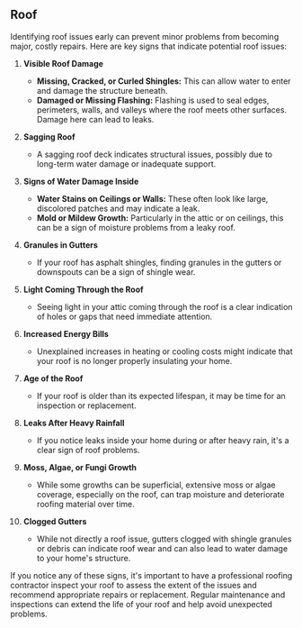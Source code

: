 ## Roof

Identifying roof issues early can prevent minor problems from becoming major, costly repairs. Here are key signs that indicate potential roof issues:

1. **Visible Roof Damage**

    - **Missing, Cracked, or Curled Shingles:** This can allow water to enter and damage the structure beneath.
    - **Damaged or Missing Flashing:** Flashing is used to seal edges, perimeters, walls, and valleys where the roof meets other surfaces. Damage here can lead to leaks.

2. **Sagging Roof**

    - A sagging roof deck indicates structural issues, possibly due to long-term water damage or inadequate support.

3. **Signs of Water Damage Inside**

    - **Water Stains on Ceilings or Walls:** These often look like large, discolored patches and may indicate a leak.
    - **Mold or Mildew Growth:** Particularly in the attic or on ceilings, this can be a sign of moisture problems from a leaky roof.

4. **Granules in Gutters**

    - If your roof has asphalt shingles, finding granules in the gutters or downspouts can be a sign of shingle wear.

5. **Light Coming Through the Roof**

    - Seeing light in your attic coming through the roof is a clear indication of holes or gaps that need immediate attention.

6. **Increased Energy Bills**

    - Unexplained increases in heating or cooling costs might indicate that your roof is no longer properly insulating your home.

7. **Age of the Roof**

    - If your roof is older than its expected lifespan, it may be time for an inspection or replacement.

8. **Leaks After Heavy Rainfall**

    - If you notice leaks inside your home during or after heavy rain, it's a clear sign of roof problems.

9. **Moss, Algae, or Fungi Growth**

    - While some growths can be superficial, extensive moss or algae coverage, especially on the roof, can trap moisture and deteriorate roofing material over time.

10. **Clogged Gutters**
    - While not directly a roof issue, gutters clogged with shingle granules or debris can indicate roof wear and can also lead to water damage to your home's structure.

If you notice any of these signs, it's important to have a professional roofing contractor inspect your roof to assess the extent of the issues and recommend appropriate repairs or replacement. Regular maintenance and inspections can extend the life of your roof and help avoid unexpected problems.
